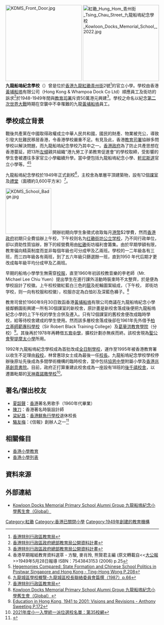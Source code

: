 [[File:KDMS_Front_Door.jpg|250px]]
[[File:紅磡_Hung_Hom_青州街_Tsing_Chau_Street_九龍船塢紀念學校_Kowloon_Docks_Memorial_School,_2022.jpg|250px]]
'''九龍船塢紀念學校'''（{{lang-en|Kowloon Docks Memorial School, KDMS}}）曾是位於[[香港|香港]][[九龍|九龍]][[紅磡|紅磡]][[青州街|青州街]]2號<ref>[http://www.edb.gov.hk/FileManager/En/content_749/v4.gif 香港特別行政區教育局]{{dead link|date=2017年11月 |bot=InternetArchiveBot |fix-attempted=yes }}</ref>的官立小學。學校由香港[[黃埔船塢|黃埔船塢]]有限公司（Hong Kong & Whampoa Dock Co Ltd）順應員工及街坊的訴求<ref>[http://www.facebook.com/photo.php?pid=979355&l=3dc71361ad&id=724290207 香港特別行政區政府總部教育局公開資料計畫]</ref>於1948-1949年間與[[教育局_(香港)|教育司署]]斥資50萬港元興建<ref>[http://www.facebook.com/photo.php?pid=979349&l=093d62bce0&id=724290207 香港特別行政區政府總部教育局公開資料計畫]</ref>。學校之命名以紀念[[第二次世界大戰|第二次世界大戰]]時期在空襲中不幸罹難的九龍[[黃埔船塢|黃埔船塢]]員工。

==學校成立背景==
戰後共產黨在中國取得政權成立中華人民共和國，國民的財產、物業被充公，導致引發大批難民移居香港，令香港學校嚴重不足。有見及此，香港[[教育司署|教育司署]]協辦多問學校以解決問題，而九龍船塢紀念學校乃其中之一。[[香港殖民地時期#香港政府|香港政府]]為了防止共產思想在香港蔓延，把13所[[左傾|左傾]]親共組織“港九勞工子弟教育促進會”的學校取締，受影響的學生會被遷往多家官立小學繼續升學。當中便包括九龍船塢紀念小學、[[軒尼斯道|軒尼斯道]]官立小學等。<ref>香港早期報紙教育資料選萃 - 方駿, 麥肖玲, 熊賢君主編 (原文轉載自<<[[大公報|大公報]]>>1949年5月28日報導 ISBN：7543843153 (2006) p.25</ref><ref>[http://books.google.com/books?id=IK4dRVtuINIC&pg=PA208 Hegemonies Compared: State Formation and Chinese School Politics in Postwar Singapore and Hong Kong - Ting-Hong Wong P.208]</ref>

九龍船塢紀念學校於1949年正式創校<ref>[http://www.facebook.com/photo.php?pid=792757&l=aa53fd972f&id=724290207 九龍城區學校概覽-九龍城區校長聯絡委員會篇撰（1987）p.66]</ref>，主校舍為單層平頂建築物，設有12個[[課室|課室]]及[[禮堂|禮堂]]（面積約3,600平方米）<ref>[http://www.edb.gov.hk/index.aspx?nodeID=737&langno=2 香港特別行政區教育局]</ref>。

[[File:KDMS_School_Badge.jpg|150px]]
開辦初期向學生象徵式收取每月[[港幣|港幣]]$2學費，然而[[香港政府|香港政府]]初期只全費協辦上午校，下午校则名为[[红磡街坊公立学校|红磡街坊公立学校]]，乃不同行政单位，卻以資助性質協辦，餘下的經營費用由[[紅磡|紅磡]]街坊福利會籌集。由於早期學額有限，教育偏向精英制度而並非每個年級也可分成甲及乙兩班。學校的一二年級各有三班，而三四年級各有兩班，到了五六年級只篩選餘一班，直到1950 年代后期才更改成每年級平均分成甲及乙兩班。

早期的船塢小學學生無需穿[[校服|校服]]，直至1960年初該校教音樂的李老師（Mr. Michael Lee Chiu Yuen）提出學生在進行課外活動時裝束時不太整齊，於是便為學校設計了校徽。上午校校徽紅藍白三色的[[龍|龍]]及舵輪圖案組成，（下午校， 即街坊学校，则一向有校服和校徽），校服亦定為白恤衫及深藍色褲子。<ref>[http://www.facebook.com/group.php?gid=11412483007  Kowloon Docks Memorial Primary School Alumni Group 九龍船塢紀念小學舊生會（Global）]</ref>

教育司曾於1960年9月30日致函香港[[黃埔船塢|黃埔船塢]]有限公司商議在九龍船塢紀念小學接鄰鶴園街興建一所有30個課室的新校舍，原計畫是新校舍落成後便把九龍船塢紀念小學的上下午校的學生合併及遷入。只有12個課室的舊校舍便改成臨時學校，給等待校舍建成的學生使用。然而該多層校舍落成後卻在1961年先外借予[[柏立基教育學院|柏立基師範專科學校]]（Sir Robert Black Training College）及[[葛量洪教育學院|葛量洪教育學院]]（分校）<ref>[http://books.google.com/books?id=vJNJs_xYjU4C&pg=PA172 Education in Hong Kong, 1941 to 2001: Visions and Revisions - Anthony Sweeting P.172]</ref>。其後再於1978年再轉借[[五育中學|五育中學]]，擴校計劃亦無疾而終。該校舍現為[[聖公會聖提摩太小學|聖公會聖提摩太小學]]所用。

1992年九龍船塢紀念學校成為首批改成[[全日制學校|全日制學校]]，運作至1995年被香港教育署以收生不足理由[[殺校|殺校]]，林曾惠琼女士成為最後一任[[校長|校長]]。九龍船塢紀念學校學校停辦後原址先後成為多間學術機構的臨時校舍，當中包括[[協恩中學|協恩中學]]附屬小學及[[香港兆基創意書院|香港兆基創意書院]]。目前，政府正打算重建此校舍成為一座設有18班的[[後千禧校舍|後千禧校舍]]，以遷置毗鄰的[[天神嘉諾撒學校|天神嘉諾撒學校]]<ref>[https://www.edb.gov.hk/attachment/en/edu-system/primary-secondary/spa-systems/primary-1-admission/school-lists/2021canet-35.pdf 2021年度小一入學統一派位選校名單：第35校網]</ref>。

==著名/傑出校友==
* [[夏韶聲|夏韶聲]]：[[香港|香港]]著名男歌手（1960年代畢業）
* [[陳刀|陳刀]]：香港著名時裝設計師
* [[梁紀昌|梁紀昌]]：[[香港|香港]][[鮮魚行學校|鮮魚行學校]]退休校長
* [[駱友梅|駱友梅]]：《信報》創辦人之一<ref>{{cite news |title=九龍船塢紀念校 獲獎品學生姓名 |url=https://mmis.hkpl.gov.hk/coverpage/-/coverpage/view?_coverpage_WAR_mmisportalportlet_hsf=%E7%95%A2%E6%A5%AD%E5%85%B8%E7%A6%AE&_coverpage_WAR_mmisportalportlet_actual_q=%28%20verbatim_dc.collection%3A%28%22Old%5C%20HK%5C%20Newspapers%22%29%20%29%20AND+%28%20%28%20allTermsMandatory%3A%28true%29%20OR+all_dc.title%3A%28%E7%95%A2%E6%A5%AD%E5%85%B8%E7%A6%AE%29%20OR+all_dc.creator%3A%28%E7%95%A2%E6%A5%AD%E5%85%B8%E7%A6%AE%29%20OR+all_dc.contributor%3A%28%E7%95%A2%E6%A5%AD%E5%85%B8%E7%A6%AE%29%20OR+all_dc.subject%3A%28%E7%95%A2%E6%A5%AD%E5%85%B8%E7%A6%AE%29%20OR+fulltext%3A%28%E7%95%A2%E6%A5%AD%E5%85%B8%E7%A6%AE%29%20OR+all_dc.description%3A%28%E7%95%A2%E6%A5%AD%E5%85%B8%E7%A6%AE%29%20%29%20%29&_coverpage_WAR_mmisportalportlet_sort_field=dc.publicationdate_bsort&p_r_p_-1078056564_c=QF757YsWv5%2FH7zGe%2FKF%2BFId8gkCTltX2&_coverpage_WAR_mmisportalportlet_o=101&_coverpage_WAR_mmisportalportlet_sort_order=desc&_coverpage_WAR_mmisportalportlet_filter=dc.publicationdate_dt%3A%5B1950-01-01T00%3A00%3A00Z+TO+1959-12-31T15%3A59%3A59Z%5D |page=14 |language= |publisher=華僑日報 | date=1958-12-22 |accessdate=2022-04-15 |quote= }}</ref>

== 相關條目 ==
* [[香港小學教育|香港小學教育]]
* [[香港小學列表|香港小學列表]]

==資料來源==
{{reflist|30em}}

==外部連結==
*[http://www.facebook.com/group.php?gid=11412483007 Kowloon Docks Memorial Primary School Alumni Group 九龍船塢紀念小學舊生會（Global）]

[[Category:紅磡|Category:紅磡]]
[[Category:香港已關閉小學|Category:香港已關閉小學]]
[[Category:1949年創建的教育機構|Category:1949年創建的教育機構]]